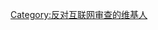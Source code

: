 {{Userbox
  |border-c = #000000
  |border-s = 1
  |id-c     = #FFFFFF
  |id-s     = 12
  |id-fc    = #4169E1
  |info-c   = #4169E1
  |info-s   = 10
  |info-fc  = #FFFFFF
  |id       = [[File:Internet Censorship and Surveillance World Map.svg|80px]]
  |info     = 這個用戶'''反对[[互联网审查|<span style="color:white;">互联网审查</span>]]'''。
}}
[[Category:反对互联网审查的维基人]]